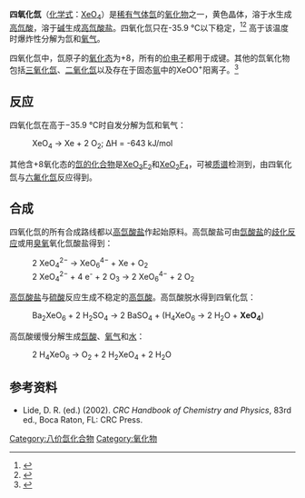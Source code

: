 {{Chembox
| Name = 四氧化氙
| NameEn = Xenon tetroxide
| ImageFile = Xenon-tetroxide-2D.png
| ImageSize = 150px
| ImageName = 四氧化氙
| ImageFileL1 = Xenon-tetroxide-3D-balls.png
| ImageSizeL1 = 150px
| ImageNameL1 = 四氧化氙分子的棍球模型
| ImageFileR1 = Xenon-tetroxide-3D-vdW.png
| ImageSizeR1 = 150px
| ImageNameR1 = 四氧化氙分子的空间填充模型
| IUPACName = xenon tetraoxide<br />xenon(VIII) oxide
| OtherNames = 氧化氙(VIII)
| Section1 = {{Chembox Identifiers
| CASNo = 12340-14-6
| CASNo_Ref = {{cascite|correct|CAS}}
|  InChI  =  1/O4Xe/c1-5(2,3)4
|  InChIKey  =  VHWKDFQUJRCZDZ-UHFFFAOYAS
|  SMILES  =  O=[Xe](=O)(=O)=O
|  StdInChI_Ref  = {{stdinchicite|correct|chemspider}}|  StdInChI  =  1S/O4Xe/c1-5(2,3)4
|  StdInChIKey_Ref  = {{stdinchicite|correct|chemspider}}|  StdInChIKey  =  VHWKDFQUJRCZDZ-UHFFFAOYSA-N
|  ChemSpiderID_Ref  = {{chemspidercite|correct|chemspider}}|  ChemSpiderID  =  21106492 
}}
| Section2 = {{Chembox Properties
| Formula = XeO<sub>4</sub>
| MolarMass = 195.29
| Appearance = −36 °C以下为黄色固体
| Density =
| Solubility = 可溶
| MeltingPt = −35.9 °C
| BoilingPt = 0 °C 分解
| pKa =
  }}
| Section3 = {{Chembox Structure
| MolShape = [[正四面体|正四面体]]<ref>{{cite journal | author= G. Gundersen, K. Hedberg, J. L.Huston | title=Molecular Structure of Xenon Tetroxide, XeO<sub>4</sub>  | journal=J. Chem. Phys.| year= 1970  | volume=52 | pages=812–815| doi=10.1063/1.1673060 }}</ref>
| Dipole = 0 D
  }}
| Section4 = {{Chembox Thermochemistry
| DeltaHf =
| Entropy =
  }}
| Section7 = {{Chembox Hazards
| EUClass = 爆炸性 ('''E''')
  }}
| Section8 = {{Chembox Related
| OtherCpds = [[高氙酸|高氙酸]]、[[三氧化氙|三氧化氙]]
  }}
}}

'''四氧化氙'''（[[化学式|化学式]]：[[氙|Xe]][[氧|O]]<sub>4</sub>）是[[稀有气体|稀有气体]][[氙|氙]]的[[氧化物|氧化物]]之一，黄色晶体，溶于水生成[[高氙酸|高氙酸]]，溶于[[碱|碱]]生成[[高氙酸盐|高氙酸盐]]。四氧化氙只在-35.9 °C以下稳定，<ref>{{cite journal | author= H.Selig , J. G. Malm , H. H. Claassen , C. L. Chernick , J. L. Huston  | title= Xenon tetroxide -Preparation + Some Properties | journal=Science| year=1964  | volume=143 | pages=1322| url = http://links.jstor.org/sici?sici=0036-8075%2819640320%293%3A143%3A3612%3C1322%3AXTPASP%3E2.0.CO%3B2-C  | doi= 10.1126/science.143.3612.1322  | pmid= 17799234}}</ref><ref>{{cite journal | author= J. L. Huston,  M. H. Studier, E.N. Sloth  | title= Xenon tetroxide - Mass Spectrum | journal=Science| year=1964  | volume=143 | pages=1162 |url = http://links.jstor.org/sici?sici=0036-8075%2819640313%293%3A143%3A3611%3C1161%3AXTMS%3E2.0.CO%3B2-L | doi= 10.1126/science.143.3611.1161-a  | pmid= 17833897}}</ref> 高于该温度时爆炸性分解为氙和[[氧气|氧气]]。

四氧化氙中，氙原子的[[氧化态|氧化态]]为+8，所有的[[价电子|价电子]]都用于成键。其他的氙氧化物包括[[三氧化氙|三氧化氙]]、[[二氧化氙|二氧化氙]]以及存在于固态[[氩|氩]]中的XeOO<sup>+</sup>阳离子。<ref>{{cite journal | author= M. Zhou, Y. Zhao, Y. Gong, J. Li | title= Formation and Characterization of the XeOO<sup>+</sup> Cation in Solid Argon | journal=[[J._Am._Chem._Soc.|J. Am. Chem. Soc.]]| year=2006  | volume=128 | pages=2504–2505 |doi= 10.1021/ja055650n }}</ref>

== 反应 ==

四氧化氙在高于−35.9 °C时自发分解为氙和氧气：

: XeO<sub>4</sub> → Xe  + 2 O<sub>2</sub>; ΔH = -643 kJ/mol

其他含+8氧化态的[[稀有气体化合物|氙的化合物]]是[[二氟三氧化氙|XeO<sub>3</sub>F<sub>2</sub>]]和[[四氟二氧化氙|XeO<sub>2</sub>F<sub>4</sub>]]，可被[[质谱|质谱]]检测到，由四氧化氙与[[六氟化氙|六氟化氙]]反应得到。

== 合成 ==

四氧化氙的所有合成路线都以[[高氙酸盐|高氙酸盐]]作起始原料。高氙酸盐可由[[氙酸盐|氙酸盐]]的[[歧化反应|歧化反应]]或用[[臭氧|臭氧]]氧化氙酸盐得到：

: 2 XeO<sub>4</sub><sup>2−</sup> → XeO<sub>6</sub><sup>4−</sup> + Xe + O<sub>2</sub>
: 2 XeO<sub>4</sub><sup>2−</sup> + 4 e<sup>-</sup> + 2 O<sub>3</sub> → 2 XeO<sub>6</sub><sup>4−</sup> + 2 O<sub>2</sub>

[[高氙酸盐|高氙酸盐]]与[[硫酸|硫酸]]反应生成不稳定的[[高氙酸|高氙酸]]。高氙酸脱水得到四氧化氙：

: Ba<sub>2</sub>XeO<sub>6</sub> + 2 H<sub>2</sub>SO<sub>4</sub> → 2 BaSO<sub>4</sub> + (H<sub>4</sub>XeO<sub>6</sub> → 2 H<sub>2</sub>O + '''XeO<sub>4</sub>''')

高氙酸缓慢分解生成[[氙酸|氙酸]]、[[氧气|氧气]]和[[水|水]]：

: 2 H<sub>4</sub>XeO<sub>6</sub> → O<sub>2</sub> + 2 H<sub>2</sub>XeO<sub>4</sub> + 2 H<sub>2</sub>O

== 参考资料 ==
{{reflist}}
{{refbegin}}

* Lide, D. R. (ed.) (2002). ''CRC Handbook of Chemistry and Physics'', 83rd ed., Boca Raton, FL: CRC Press.

{{refend}}

{{氙化合物}}
{{氧化物}}

[[Category:八价氙化合物|Category:八价氙化合物]]
[[Category:氧化物|Category:氧化物]]